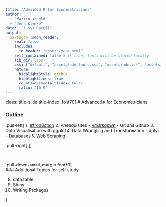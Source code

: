 ```yaml
---
title: "Advanced R for Econometricians"
author: 
  - "Martin Arnold"
  - "Jens Klenke"
date: '`r Sys.Date()`'
output:
  xaringan::moon_reader:
    seal: false
    includes:
      in_header: "assets/meta.html"
    self_contained: false # if true, fonts will be stored locally
    lib_dir: libs
    css: ["default", "assets/ude_fonts.css", "assets/ude.css", "assets/custom.css", "assets/title_slides.css"]
    nature:
      highlightStyle: github
      highlightLines: true
      countIncrementalSlides: false
      ratio: "16:9"
---
```

class: title-slide title-index 
.font70[
# Advanced `R` for Econometricians 

### Outline

.pull-left[
1. [Introduction](Introduction/Introduction.html)
2. Prerequisites
   - [Rmarkdown](Rmarkdown/rmarkdown.html) 
   - Git and Github
3. Data Visualisation with ggplot
4. Data Wrangling and Transformation
   - dplyr
   - Databases
5. Web Scraping
]

.pull-right[
<ol start = "6">
  <li> Advanced R Programming </li>
  <ul>
    <li> Advanced Concepts</li>
    <li> Functional Programming</li>
    <li> Object Oriented Programming</li>
  </ul>
  <li> Performance </li> 
  <ul>
    <li> Profiling and Benchmarking</li> 
    <li> Improving Performance</li>
    <li> Rcpp</li>
    <li> RcppArmadillo</li>
  </ul>
</ol>
]]

<br>

.pull-down-small_margin.font70[
<br>
### Additional Topics for self-study

<ol start = "8">
  <li>data.table</li>
  <li> Shiny </li>
  <li> Writing Packages </li>
</ol>
]